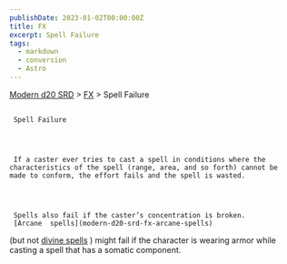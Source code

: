 ```yaml
---
publishDate: 2023-01-02T00:00:00Z
title: FX
excerpt: Spell Failure
tags:
  - markdown
  - conversion
  - Astro
---
```


[Modern d20 SRD](/#modernD20) > [FX](modern-d20-srd-fx-index) > Spell Failure

##

     Spell Failure




     If a caster ever tries to cast a spell in conditions where the characteristics of the spell (range, area, and so forth) cannot be made to conform, the effort fails and the spell is wasted.




     Spells also fail if the caster’s concentration is broken.
     [Arcane  spells](modern-d20-srd-fx-arcane-spells)
(but not
[divine spells](modern-d20-srd-fx-divine-spells)
) might fail if the character is wearing armor while casting a spell that has a somatic component.
